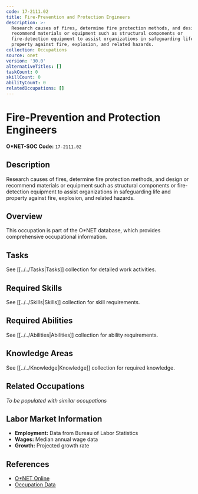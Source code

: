 ```yaml
---
code: 17-2111.02
title: Fire-Prevention and Protection Engineers
description: >-
  Research causes of fires, determine fire protection methods, and design or
  recommend materials or equipment such as structural components or
  fire-detection equipment to assist organizations in safeguarding life and
  property against fire, explosion, and related hazards.
collection: Occupations
source: onet
version: '30.0'
alternativeTitles: []
taskCount: 0
skillCount: 0
abilityCount: 0
relatedOccupations: []
---
```

# Fire-Prevention and Protection Engineers

**O*NET-SOC Code:** `17-2111.02`

## Description

Research causes of fires, determine fire protection methods, and design or recommend materials or equipment such as structural components or fire-detection equipment to assist organizations in safeguarding life and property against fire, explosion, and related hazards.

## Overview

This occupation is part of the O*NET database, which provides comprehensive occupational information.

## Tasks

See [[../../Tasks|Tasks]] collection for detailed work activities.

## Required Skills

See [[../../Skills|Skills]] collection for skill requirements.

## Required Abilities

See [[../../Abilities|Abilities]] collection for ability requirements.

## Knowledge Areas

See [[../../Knowledge|Knowledge]] collection for required knowledge.

## Related Occupations

*To be populated with similar occupations*

## Labor Market Information

- **Employment:** Data from Bureau of Labor Statistics
- **Wages:** Median annual wage data
- **Growth:** Projected growth rate

## References

- [O*NET Online](https://www.onetonline.org/link/summary/17-2111.02)
- [Occupation Data](https://www.onetcenter.org/)

